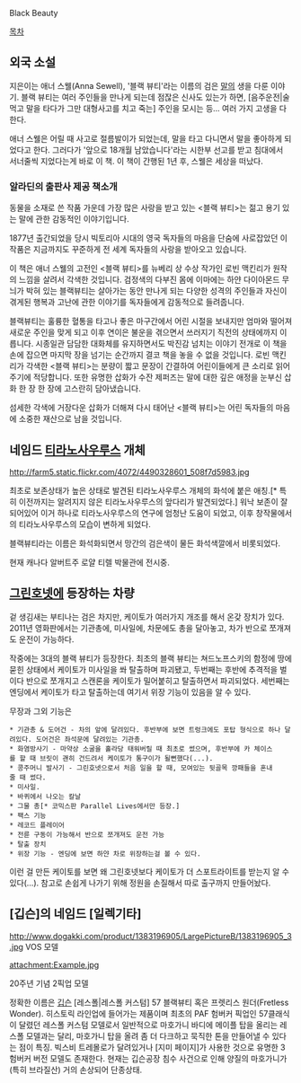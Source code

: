 Black Beauty

[[목차]]
== 외국 소설 ==
지은이는 애너 스웰(Anna Sewell), '블랙 뷰티'라는 이름의 검은 [[말]]의 생을 다룬 이야기. 블랙 뷰티는 여러 주인들을 만나게 되는데 점잖은 신사도 있는가 하면, [음주운전|술먹고 말을 타다가 그만 대형사고를 치고 죽는] 주인을 모시는 등... 여러 가지 고생을 다한다.

애너 스웰은 어릴 때 사고로 절름발이가 되었는데, 말을 타고 다니면서 말을 좋아하게 되었다고 한다. 그러다가 '앞으로 18개월 남았습니다'라는 시한부 선고를 받고 침대에서 서너줄씩 지었다는게 바로 이 책. 이 책이 간행된 1년 후, 스웰은 세상을 떠났다.
=== 알라딘의 출판사 제공 책소개 ===
동물을 소재로 쓴 작품 가운데 가장 많은 사랑을 받고 있는 <블랙 뷰티>는 젊고 용기 있는 말에 관한 감동적인 이야기입니다. 

1877년 출간되었을 당시 빅토리아 시대의 영국 독자들의 마음을 단숨에 사로잡았던 이 작품은 지금까지도 꾸준하게 전 세계 독자들의 사랑을 받아오고 있습니다.

이 책은 애너 스웰의 고전인 <블랙 뷰티>를 뉴베리 상 수상 작가인 로빈 맥킨리가 원작의 느낌을 살려서 각색한 것입니다. 검정색의 다부진 몸에 이마에는 하얀 다이아몬드 무늬가 박혀 있는 블랙뷰티는 살아가는 동안 만나게 되는 다양한 성격의 주인들과 자신이 겪게된 행복과 고난에 관한 이야기를 독자들에게 감동적으로 들려줍니다. 

블랙뷰티는 훌륭한 혈통을 타고나 좋은 마구간에서 어린 시절을 보내지만 엄마와 떨어져 새로운 주인을 맞게 되고 이후 연이은 불운을 겪으면서 쓰러지기 직전의 상태에까지 이릅니다. 시종일관 담담한 대화체를 유지하면서도 박진감 넘치는 이야기 전개로 이 책을 손에 잡으면 마지막 장을 넘기는 순간까지 결코 책을 놓을 수 없을 것입니다.
로빈 맥킨리가 각색한 <블랙 뷰티>는 분량이 짧고 문장이 간결하여 어린이들에게 큰 소리로 읽어주기에 적당합니다. 또한 유명한 삽화가 수잔 제퍼즈는 말에 대한 깊은 애정을 눈부신 삽화 한 장 한 장에 고스란히 담아냈습니다. 

섬세한 각색에 거장다운 삽화가 더해져 다시 태어난 <블랙 뷰티>는 어린 독자들의 마음에 소중한 재산으로 남을 것입니다.

== 네임드 [[티라노사우루스]] 개체 ==
http://farm5.static.flickr.com/4072/4490328601_508f7d5983.jpg

최초로 보존상태가 높은 상태로 발견된 티라노사우루스 개체의 화석에 붙은 애칭.[* 특히 이전까지는 알려지지 않은 티라노사우루스의 앞다리가 발견되었다.] 워낙 보존이 잘 되어있어 이거 하나로 티라노사우루스의 연구에 엄청난 도움이 되었고, 이후 창작물에서의 티라노사우루스의 모습이 변하게 되었다.

블랙뷰티라는 이름은 화석화되면서 망간의 검은색이 물든 화석색깔에서 비롯되었다. 

현재 캐나다 알버트주 로얄 티렐 박물관에 전시중.

== [[그린호넷]]에 등장하는 차량 ==
겉 생김새는 부티나는 검은 차지만, 케이토가 여러가지 개조를 해서 온갖 장치가 있다. 2011년 영화판에서는 기관총에, 미사일에, 차문에도 총을 달아놓고, 차가 반으로 쪼개져도 운전이 가능하다.

작중에는 3대의 블랙 뷰티가 등장한다. 최초의 블랙 뷰티는 쳐드노프스키의 함정에 땅에 묻힌 상태에서 케이토가 미사일을 쏴 탈출하며 파괴됐고, 두번째는 후반에 추격적을 벌이다 반으로 쪼개지고 스캔론을 케이토가 밀어붙히고 탈출하면서 파괴되었다. 세번째는 엔딩에서 케이토가 타고 탈출하는데 여기서 위장 기능이 있음을 알 수 있다.

무장과 그외 기능은
 * 기관총 & 도어건 - 차의 앞에 달려있다. 후반부에 보면 트렁크에도 포탑 형식으로 하나 달려있다. 도어건은 좌석문에 달려있는 기관총. 
 * 화염방사기 - 마약상 소굴을 홀라당 태워버릴 때 최초로 썼으며, 후반부에 카 체이스를 할 때 브릿이 괜히 건드려서 케이토가 통구이가 될뻔했다(...).
 * 콩주머니 발사기 - 그린호넷으로서 처음 일을 할 때, 모여있는 뒷골목 깡패들을 혼내줄 때 썼다. 
 * 미사일.
 * 바퀴에서 나오는 칼날
 * 그물 총[* 코믹스판 Parallel Lives에서만 등장.]
 * 팩스 기능
 * 레코드 플레이어
 * 전륜 구동이 가능해서 반으로 쪼개져도 운전 가능
 * 탈출 장치
 * 위장 기능 - 엔딩에 보면 하얀 차로 위장하는걸 볼 수 있다.

이런 걸 만든 케이토를 보면 왜 그린호넷보다 케이토가 더 스포트라이트를 받는지 알 수 있다(…). 참고로 손쉽게 나가기 위해 정원을 손질해서 따로 출구까지 만들어놨다.

== [깁슨]의 네임드 [일렉기타] ==

http://www.dogakki.com/product/1383196905/LargePictureB/1383196905_3.jpg
VOS 모델

attachment:Example.jpg

20주년 기념 2픽업 모델

정확한 이름은 [[깁슨]] [레스폴|레스폴 커스텀] 57 블랙뷰티 혹은 프렛리스 원더(Fretless Wonder). 히스토릭 라인업에 들어가는 제품이며 최초의 PAF 험버커 픽업인 57클래식이 달렸던 레스폴 커스텀 모델로서 일반적으로 마호가니 바디에 메이플 탑을 올리는 레스폴 모델과는 달리, 마호가니 탑을 올려 좀 더 다크하고 묵직한 톤을 만들어낼 수 있다는 점이 특징. 빅스비 트레몰로가 달려있거나 [지미 페이지]가 사용한 것으로 유명한 3험버커 버전 모델도 존재한다. 현재는 깁슨공장 침수 사건으로 인해 양질의 마호가니가(특히 브라질산) 거의 손상되어 단종상태.
